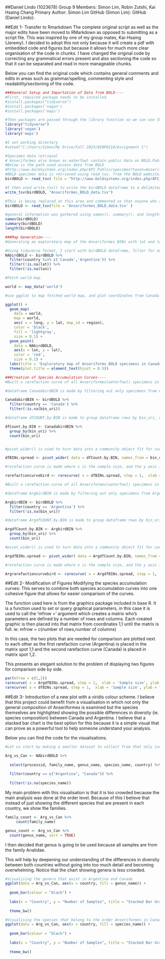 ##Daniel Lindo (1023678)
Group 9 Members: Simon Lim, Robin Zutshi, Kai Hsaing Chang
Primary Author: Simon Lim
GitHub (Simon Lim):
GitHub (Daniel Lindo):


##Edit 1- Transfer to Rmarkdown
The complete original script as well as the major edits have been moved to RMarkdown as opposed to submitting as a script file. This was inspired by one of my group mates, Kai-Hsaing (Jeremy). I decided to adopt this not only because it will create a pdf with embedded code and figures but because it allows for much more clear organisation of the code in chunks. I have changed the original code by correcting any grammatical errors present and also sectioning the code so that it can be separated and read in more manageable chunks.

Below you can find the original code which contains general comments and edits in areas such as grammar/spelling, commenting style and readability/sectioning of the code. 

```r
###General Setup and Importation of Data from BOLD----
#First, required package needs to be installed
#install.packages("tidyverse")
#install.packages('vegan')
#install.packages('maps')

#Then packages are passed through the library function so we can use them
library("tidyverse")
library('vegan')
library('maps')

#I set working directory 
#setwd("C:/Users/Simon/My Drive/Fall 2023/BINF6210/Assignment 1")

#Specimen data retrieval
# Anseriformes also known as waterfowl contain public data on BOLD.Public data as of 2023/09/22 consists of 2,371 published records forming 88 BINS, with specimens from 43 countries. These records include 2,213 species names, representing 133 species.  
#Below is the path used access data from BOLD
#http://www.boldsystems.org/index.php/API_Public/specimen?taxon=Anseriformes&format=tsv
#BOLD specimen data is retrieved using read_tsv, from the BOLD website. . 
birdBOLD <- read_tsv( file = "http://www.boldsystems.org/index.php/API_Public/specimen?taxon=Anseriformes&format=tsv")

#I then used write_tsv() to write the birdBOLD dataframe to a delimited file named "Anseriformes_BOLD_data.tsv
write_tsv(birdBOLD, "Anseriformes_BOLD_data.tsv")

#This is being replaced at this area and commented so that anyone who reads this code for the first time can un-comment it (remove the pound symbol) and run it once the original dataset has been downloaded and their own working directory set. 
birdBOLD <- read_tsv(file = 'Anseriformes_BOLD_data.tsv' )

#general information was gathered using names(), summary(), and length() to have an idea of what is contained in the data
names(birdBOLD)
summary(birdBOLD)
length(birdBOLD)

###Map Generation----
#Generating an exploratory map of the Anseriformes BINs with lat and lon values in Canada and Argentina

#Using tidyverse format, I start with birdBOLD dataframe, filter for only rows where the country category is 'Canada' and 'Argentina', and filter to remove any NA values from the lat and lon categories. 
NAbirdBOLD <- birdBOLD %>%
  filter(country %in% c('Canada','Argentina')) %>%
  filter(!is.na(lat)) %>%
  filter(!is.na(lon))

#Fetch world map

world <- map_data('world')

#use ggplot to map fetched world map, and plot coordinates from Canada and Argentina on top 

ggplot() + 
  geom_map( 
    data = world, 
    map = world,
    aes( x = long, y = lat, map_id = region),
    color = 'black', 
    fill = 'lightgray', 
    size = 0.1) + 
  geom_point(
    data = NAbirdBOLD,
    aes(x = lon, y = lat),
    color = 'red',
    size = 0.1) +
  labs(title = 'Exploratory map of Anseriforms BOLD specimens in Canada and Argentina', x = 'longitude', y = 'latitude') +
  theme(plot.title = element_text(hjust = 0.5))

###Creation of Species Accumulation Curves----
#Built a rarefaction curve of all Anseriformes(waterfowl) specimens in Canada with lat and lon data to determine species richness

#dataframe CanadabirdBIN is made by filtering out only specimens from Canada with a non-NA bin_uri from birdBOLD dataframe

CanadabirdBIN <- birdBOLD %>%
  filter(country == 'Canada') %>%
  filter(!is.na(bin_uri))

#dataframe dfCOUNT.by.BIN is made to group dataframe rows by bin_uri, and to count how many times each bin_uri appears

dfCount.by.BIN <- CanadabirdBIN %>%
  group_by(bin_uri) %>%
  count(bin_uri)


#pivot_wider() is used to turn data into a community object fit for use in tidyverse package, the new columns are named after bin_uri values, and the data in the body of the new datatframe is n: the counts in the dfCount.by.BIN dataframe

dfBINs.spread <- pivot_wider( data = dfCount.by.BIN, names_from = bin_uri, values_from = n)

#rarefaction curve is made where x is the sample size, and the y axis is the BIN richness

rarefactioncurvebird <- rarecurve( x = dfBINs.spread, step = 1,  xlab = 'Sample size', ylab = "BIN richness", col = 'Black', main = 'Rarefaction curve of BINs of Anseriformes found in Canada', lwd = 2 )

#Built a rarefaction curve of all Anseriformes(waterfowl) specimens in Argentina with lat and lon data to determine species richness

#dataframe ArgbirdBIN is made by filtering out only specimens from Argentina with a non-NA bin_uri from birdBOLD dataframe

ArgbirdBIN <- birdBOLD %>%
  filter(country == 'Argentina') %>%
  filter(!is.na(bin_uri))

#dataframe ArgdfCOUNT.by.BIN is made to group dataframe rows by bin_uri, and to count how many times each bin_uri appears

ArgdfCount.by.BIN <- ArgbirdBIN %>%
  group_by(bin_uri) %>%
  count(bin_uri)

#pivot_wider() is used to turn data into a community object fit for use in tidyverse package, the new columns are named after bin_uri values, and the data in the body of the new datatframe is n: the counts in the ArgdfCount.by.BIN dataframe

ArgdfBINs.spread <- pivot_wider( data = ArgdfCount.by.BIN, names_from = bin_uri, values_from = n)

#rarefaction curve is made where x is the sample size, and the y axis is the BIN richness

Argrarefactioncurvebird <- rarecurve( x = ArgdfBINs.spread, step = 1,  xlab = 'Sample size', ylab = "BIN richness", col = 'Black', main = 'Rarefaction curve of BINs of Anseriformes found in Argentina', lwd = 2 )

```

##Edit 2- Modification of Figures
Modifying the species accumulation curves:
This serves to combine both species accumulation curves into one cohesive figure that allows for easier comparison of the curves. 

The function used here is from the graphics package included in base R. It is a function used to set or query graphical parameters, in this case it is used to call the 'mfrow =' argument which creates a matrix who's parameters are defined by a number of rows and columns. Each created graphic is then placed into that matrix from coordinates 1,1 until the matrix is full. 
ie: mfrow = c(number of rows,number of columns)

In this case, the two plots that are needed for comparison are plotted next to each other as the first rarefaction curve (Argentina) is placed in the matrix spot 1,1 and the second rarefaction curve (Canada) is placed in matrix spot 1,2. 
 
This presents an elegant solution to the problem of displaying two figures for comparison side by side.

```r
par(mfrow = c(1,2))
rarecurve( x = ArgdfBINs.spread, step = 1,  xlab = 'Sample size', ylab = "BIN richness", col = 'Black', main = 'Anseriformes in Argentina', lwd = 2 )
rarecurve( x = dfBINs.spread, step = 1,  xlab = 'Sample size', ylab = "BIN richness", col = 'Black', main = 'Anseriformes in Canada', lwd = 2 )

```

##Edit 3- Introduction of a new plot with a viridis colour scheme. 
I believe that this project could benefit from a visualisation in which not only the general composition of Anseriformes is examined but the species themselves are highlighted showing the possible differences in diversity (ie. species composition) between Canada and Argentina. I believe that a stacked bar chart is the best option for this because it is a simple visual that can prove as a powerful tool to help someone understand your analysis. 

Below you can find the code for the visualisations.
```r
#Let us start by making a smaller dataset to collect from that only includes the columns and countries we want. 

Arg_vs_Can <- NAbirdBOLD %>%
  
  select(processid, family_name, genus_name, species_name, country) %>%
  
  filter(country == c("Argentina", "Canada")) %>%
  
  filter(!is.na(species_name))

```

My main problem with this visualisation is that it is too crowded because the main analysis was done at the order level. Because of this I believe that instead of just showing the different species that are present in each country, we show the families.
```r
family_count <- Arg_vs_Can %>%
     count(family_name)

genus_count <- Arg_vs_Can %>%
  count(genus_name, sort = TRUE)
```
I then decided that genus is going to be used because all samples are from the family Anatidae. 

This will help by deepening our understanding of the differences in diversity between both countries without going into too much detail and becoming overwhelming. Notice that the chart showing genera is less crowded. 

```r
#Visualising the genera that exist in Argentina and Canada
ggplot(data = Arg_vs_Can, aes(x = country, fill = genus_name)) +
  
  geom_bar(colour = "black") +
  
  labs(x = "Country", y = "Number of Samples", title = "Stacked Bar Graph of Anseriform Genera: Argentina and Canada", fill = "Genus Name") +
  
  theme_bw()

#Visualising the species that belong to the order Anseriformes in Canada and Argentina.
ggplot(data = Arg_vs_Can, aes(x = country, fill = species_name)) +
  
  geom_bar(colour = "black") +
  
  labs(x = "Country", y = "Number of Samples", title = "Stacked Bar Graph of Anseriform Species: Argentina and Canada", fill = "Species Name") +
  
  theme_bw()

```